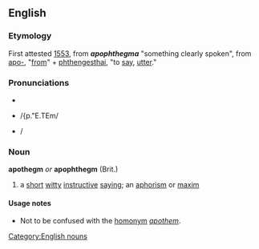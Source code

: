 ==English==
=== Etymology ===
First attested [[w:1553|1553]], from {{Gr.}} '''''apophthegma''''' "something clearly spoken", from [[apo-]], "[[from]]" + [[phthengesthai]], "to [[say]], [[utter]]."

=== Pronunciations ===
*{{AHD|ăpə-thĕm′}}
*{{SAMPA}} /{p."E.TEm/
*{{IPA|/æp.ˈɛ.θɛm}}/

===Noun===
'''apothegm''' ''or'' '''apophthegm''' (Brit.)
#a [[short]] [[witty]] [[instructive]] [[saying]]; an [[aphorism]] or [[maxim]]
====Usage notes====
*Not to be confused with the [[homonym]] ''[[apothem]]''.

[[Category:English nouns]]